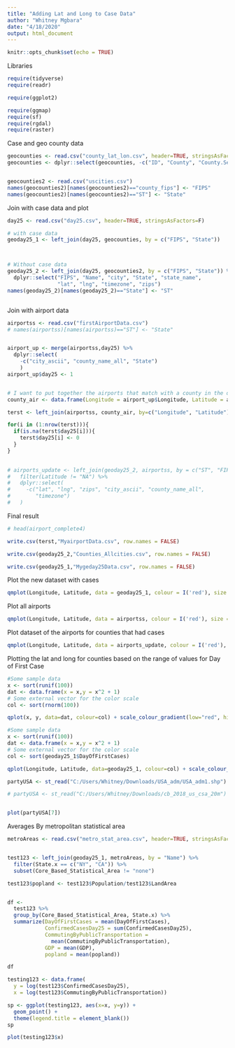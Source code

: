 ```yaml
---
title: "Adding Lat and Long to Case Data"
author: "Whitney Mgbara"
date: "4/18/2020"
output: html_document
---
```


```r
knitr::opts_chunk$set(echo = TRUE)
```



Libraries
```r

require(tidyverse)
require(readr)

require(ggplot2)

require(ggmap)
require(sf) 
require(rgdal)
require(raster)
```



Case and geo county data
```r

geocounties <- read.csv("county_lat_lon.csv", header=TRUE, stringsAsFactors=F)
geocounties <- dplyr::select(geocounties, -c("ID", "County", "County.Seat.s."))


geocounties2 <- read.csv("uscities.csv")
names(geocounties2)[names(geocounties2)=="county_fips"] <- "FIPS"
names(geocounties2)[names(geocounties2)=="ST"] <- "State"

```


Join with case data and plot
```r
day25 <- read.csv("day25.csv", header=TRUE, stringsAsFactors=F)


```


```r

# with case data
geoday25_1 <- left_join(day25, geocounties, by = c("FIPS", "State")) 



# Without case data
geoday25_2 <- left_join(day25, geocounties2, by = c("FIPS", "State")) %>%
  dplyr::select("FIPS", "Name", "city", "State", "state_name", 
                "lat", "lng", "timezone", "zips")
names(geoday25_2)[names(geoday25_2)=="State"] <- "ST"



```



Join with airport data
```r

airportss <- read.csv("firstAirportData.csv")
# names(airportss)[names(airportss)=="ST"] <- "State"


airport_up <- merge(airportss,day25) %>%
  dplyr::select(
    -c("city_ascii", "county_name_all", "State")
    )
airport_up$day25 <- 1 


# I want to put together the airports that match with a county in the day25 dataset and the all airports in the US
county_air <- data.frame(Longitude = airport_up$Longitude, Latitude = airport_up$Latitude, day25 = airport_up$day25)

terst <- left_join(airportss, county_air, by=c("Longitude", "Latitude"))

for(i in (1:nrow(terst))){
  if(is.na(terst$day25[i])){
    terst$day25[i] <- 0
  }
}  
  

# airports_update <- left_join(geoday25_2, airportss, by = c("ST", "FIPS", "city", "state_name")) %>%
#   filter(Latitude != "NA") %>%
#   dplyr::select(
#     -c("lat", "lng", "zips", "city_ascii", "county_name_all", 
#        "timezone")
#   )

```



Final result
```r
# head(airport_complete4)

write.csv(terst,"MyairportData.csv", row.names = FALSE)

write.csv(geoday25_2,"Counties_Allcities.csv", row.names = FALSE)

write.csv(geoday25_1,"Mygeday25Data.csv", row.names = FALSE)
```


Plot the new dataset with cases
```r
qmplot(Longitude, Latitude, data = geoday25_1, colour = I('red'), size = I(0.5), darken = .3)
```



Plot all airports
```r
qmplot(Longitude, Latitude, data = airportss, colour = I('red'), size = I(0.5), darken = .3)
```




Plot dataset of the airports for counties that had cases
```r
qmplot(Longitude, Latitude, data = airports_update, colour = I('red'), size = I(0.5), darken = .3)
```



Plotting the lat and long for counties based on the range of values for Day of First Case
```r

#Some sample data
x <- sort(runif(100))
dat <- data.frame(x = x,y = x^2 + 1)
# Some external vector for the color scale
col <- sort(rnorm(100))

qplot(x, y, data=dat, colour=col) + scale_colour_gradient(low="red", high="blue")

#Some sample data
x <- sort(runif(100))
dat <- data.frame(x = x,y = x^2 + 1)
# Some external vector for the color scale
col <- sort(geoday25_1$DayOfFirstCases)

qplot(Longitude, Latitude, data=geoday25_1, colour=col) + scale_colour_gradient(low="red", high="blue")

```




```r

partyUSA <- st_read("C:/Users/Whitney/Downloads/USA_adm/USA_adm1.shp")

# partyUSA <- st_read("C:/Users/Whitney/Downloads/cb_2018_us_csa_20m")


plot(partyUSA[7])
```



Averages By metropolitan statistical area
```r

metroAreas <- read.csv("metro_stat_area.csv", header=TRUE, stringsAsFactors=F)


test123 <- left_join(geoday25_1, metroAreas, by = "Name") %>%
  filter(State.x == c("NY", "CA")) %>%
  subset(Core_Based_Statistical_Area != "none")

test123$popland <- test123$Population/test123$LandArea


df <- 
  test123 %>% 
  group_by(Core_Based_Statistical_Area, State.x) %>%
  summarize(DayOfFirstCases = mean(DayOfFirstCases),
            ConfirmedCasesDay25 = sum(ConfirmedCasesDay25),
            CommutingByPublicTransportation =
              mean(CommutingByPublicTransportation), 
            GDP = mean(GDP),
            popland = mean(popland))

df


```



```r

testing123 <- data.frame(
  y = log(test123$ConfirmedCasesDay25), 
  x = log(test123$CommutingByPublicTransportation)) 

sp <- ggplot(testing123, aes(x=x, y=y)) +
  geom_point() +
  theme(legend.title = element_blank())
sp 

```



```r

plot(testing123$x)
```





